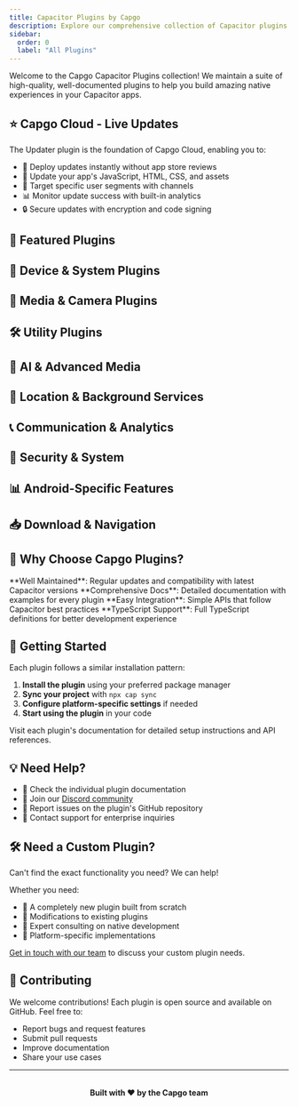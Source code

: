 ```yaml
---
title: Capacitor Plugins by Capgo
description: Explore our comprehensive collection of Capacitor plugins to extend your app's native capabilities with powerful features.
sidebar:
  order: 0
  label: "All Plugins"
---
```



Welcome to the Capgo Capacitor Plugins collection! We maintain a suite of high-quality, well-documented plugins to help you build amazing native experiences in your Capacitor apps.

## ⭐ Capgo Cloud - Live Updates

<LinkCard
  title="Capacitor Updater"
  description="The core plugin powering Capgo Cloud - deliver instant updates to your Capacitor apps without app store delays. Push fixes and features directly to your users."
  href="/docs/plugins/updater/"
/>

The Updater plugin is the foundation of Capgo Cloud, enabling you to:
- 🚀 Deploy updates instantly without app store reviews
- 📱 Update your app's JavaScript, HTML, CSS, and assets
- 🎯 Target specific user segments with channels
- 📊 Monitor update success with built-in analytics
- 🔒 Secure updates with encryption and code signing

## 🚀 Featured Plugins

<CardGrid>
  <LinkCard
    title="Social Login"
    description="Seamless authentication with Google, Apple, and Facebook. One plugin for all major social providers."
    href="/docs/plugins/social-login/"
  />
  <LinkCard
    title="Native Purchases"
    description="Implement in-app purchases and subscriptions with a unified API for iOS and Android."
    href="/docs/plugins/native-purchases/"
  />
  <LinkCard
    title="Camera Preview"
    description="Display real-time camera feed in your app with full control over capture and settings."
    href="/docs/plugins/camera-preview/"
  />
  <LinkCard
    title="Data Storage SQLite"
    description="Fast and secure key-value storage powered by SQLite with optional encryption."
    href="/docs/plugins/data-storage-sqlite/"
  />
</CardGrid>

## 📱 Device & System Plugins

<CardGrid>
  <LinkCard
    title="Native Market"
    description="Link to app stores for ratings, reviews, and app updates."
    href="/docs/plugins/native-market/"
  />
  <LinkCard
    title="Native Biometric"
    description="Access biometric authentication APIs for secure app access."
    href="/docs/plugins/native-biometric/"
  />
  <LinkCard
    title="Shake"
    description="Detect shake gestures for interactive features and debug menus."
    href="/docs/plugins/shake/"
  />
  <LinkCard
    title="Navigation Bar"
    description="Customize Android navigation bar color to match your app theme."
    href="/docs/plugins/navigation-bar/"
  />
  <LinkCard
    title="Home Indicator"
    description="Control iOS home indicator visibility for immersive experiences."
    href="/docs/plugins/home-indicator/"
  />
</CardGrid>

## 🎥 Media & Camera Plugins

<CardGrid>
  <LinkCard
    title="Screen Recorder"
    description="Record your device screen for tutorials, demos, or user feedback."
    href="/docs/plugins/screen-recorder/"
  />
  <LinkCard
    title="IVS Player"
    description="Amazon IVS integration for ultra-low latency live streaming."
    href="/docs/plugins/ivs-player/"
  />
  <LinkCard
    title="Native Audio"
    description="High-performance native audio engine for games and apps."
    href="/docs/plugins/native-audio/"
  />
  <LinkCard
    title="Mute"
    description="Detect if the device mute switch is enabled or disabled."
    href="/docs/plugins/mute/"
  />
</CardGrid>

## 🛠️ Utility Plugins

<CardGrid>
  <LinkCard
    title="Uploader"
    description="Background file upload with progress tracking and resumable uploads."
    href="/docs/plugins/uploader/"
  />
  <LinkCard
    title="Flash"
    description="Control device flashlight/torch for utility and camera features."
    href="/docs/plugins/flash/"
  />
  <LinkCard
    title="Native Geocoder"
    description="Forward and reverse geocoding using native platform APIs."
    href="/docs/plugins/nativegeocoder/"
  />
  <LinkCard
    title="InAppBrowser"
    description="Open web content in a customizable in-app browser."
    href="/docs/plugins/inappbrowser/"
  />
  <LinkCard
    title="Crisp"
    description="Integrate Crisp chat support directly into your mobile app."
    href="/docs/plugins/crisp/"
  />
</CardGrid>

## 🤖 AI & Advanced Media

<CardGrid>
  <LinkCard
    title="LLM"
    description="Run Large Language Models locally with Apple Intelligence support."
    href="/docs/plugins/llm/"
  />
  <LinkCard
    title="StreamCall"
    description="Enable high-quality video streaming and calling capabilities."
    href="/docs/plugins/streamcall/"
  />
  <LinkCard
    title="JW Player"
    description="Professional video player with advanced streaming features."
    href="/docs/plugins/jw-player/"
  />
  <LinkCard
    title="Ricoh 360 Camera"
    description="Control and capture from Ricoh 360 degree cameras."
    href="/docs/plugins/ricoh360-camera/"
  />
</CardGrid>

## 📍 Location & Background Services

<CardGrid>
  <LinkCard
    title="Background Geolocation"
    description="Track device location in background with battery optimization."
    href="/docs/plugins/background-geolocation/"
  />
  <LinkCard
    title="Alarm"
    description="Schedule native alarms and notifications even when app is closed."
    href="/docs/plugins/alarm/"
  />
</CardGrid>

## 📞 Communication & Analytics

<CardGrid>
  <LinkCard
    title="Twilio Voice"
    description="Make and receive phone calls using Twilio Voice API."
    href="/docs/plugins/twilio-voice/"
  />
  <LinkCard
    title="GTM"
    description="Google Tag Manager integration for analytics and tracking."
    href="/docs/plugins/gtm/"
  />
</CardGrid>

## 🔐 Security & System

<CardGrid>
  <LinkCard
    title="Is Root"
    description="Detect if device is rooted or jailbroken for security."
    href="/docs/plugins/is-root/"
  />
  <LinkCard
    title="Persistent Account"
    description="Maintain user accounts across app reinstalls."
    href="/docs/plugins/persistent-account/"
  />
  <LinkCard
    title="Autofill Save Password"
    description="Enable password autofill and save functionality."
    href="/docs/plugins/autofill-save-password/"
  />
</CardGrid>

## 📊 Android-Specific Features

<CardGrid>
  <LinkCard
    title="Android Usage Stats"
    description="Access Android app usage statistics and screen time data."
    href="/docs/plugins/android-usagestatsmanager/"
  />
  <LinkCard
    title="Android Inline Install"
    description="Enable inline app installation on Android devices."
    href="/docs/plugins/android-inline-install/"
  />
</CardGrid>

## 📥 Download & Navigation

<CardGrid>
  <LinkCard
    title="Downloader"
    description="Background file downloads with progress tracking."
    href="/docs/plugins/downloader/"
  />
  <LinkCard
    title="Launch Navigator"
    description="Launch navigation apps with addresses and coordinates."
    href="/docs/plugins/launch-navigator/"
  />
</CardGrid>

## 🎯 Why Choose Capgo Plugins?

<Card icon="approve-check">
  **Well Maintained**: Regular updates and compatibility with latest Capacitor versions
</Card>
<Card icon="open-book">
  **Comprehensive Docs**: Detailed documentation with examples for every plugin
</Card>
<Card icon="puzzle">
  **Easy Integration**: Simple APIs that follow Capacitor best practices
</Card>
<Card icon="setting">
  **TypeScript Support**: Full TypeScript definitions for better development experience
</Card>

## 🚀 Getting Started

Each plugin follows a similar installation pattern:

1. **Install the plugin** using your preferred package manager
2. **Sync your project** with `npx cap sync`
3. **Configure platform-specific settings** if needed
4. **Start using the plugin** in your code

Visit each plugin's documentation for detailed setup instructions and API references.

## 💡 Need Help?

- 📖 Check the individual plugin documentation
- 💬 Join our [Discord community](https://discord.capgo.app)
- 🐛 Report issues on the plugin's GitHub repository
- 📧 Contact support for enterprise inquiries

## 🛠️ Need a Custom Plugin?

Can't find the exact functionality you need? We can help!

<LinkCard
  title="Custom Plugin Development"
  description="Our team specializes in building custom Capacitor plugins tailored to your specific requirements. From complex native integrations to unique device features, we've got you covered."
  href="/consulting/"
  icon="external"
/>

Whether you need:
- 🔧 A completely new plugin built from scratch
- 🔄 Modifications to existing plugins
- 🤝 Expert consulting on native development
- 📱 Platform-specific implementations

[Get in touch with our team](/consulting/) to discuss your custom plugin needs.

## 🤝 Contributing

We welcome contributions! Each plugin is open source and available on GitHub. Feel free to:

- Report bugs and request features
- Submit pull requests
- Improve documentation
- Share your use cases

---

<div style="text-align: center; margin-top: 2rem;">
  <strong>Built with ❤️ by the Capgo team</strong>
</div>

